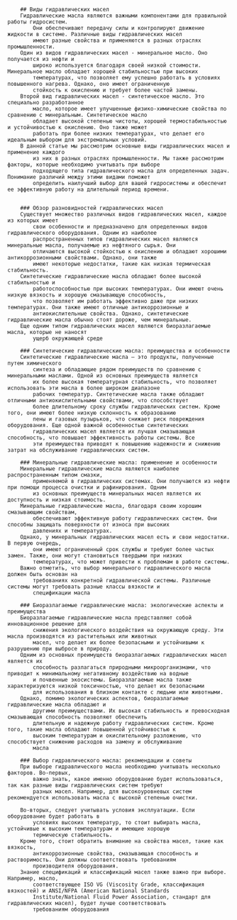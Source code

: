 

		## Виды гидравлических масел
		Гидравлические масла являются важными компонентами для правильной работы гидросистем.
			Они обеспечивают передачу силы и контролируют движение жидкости в системе. Различные виды гидравлических масел
			имеют разные свойства и применяются в разных отраслях промышленности.
		Один из видов гидравлических масел - минеральное масло. Оно получается из нефти и
			широко используется благодаря своей низкой стоимости. Минеральное масло обладает хорошей стабильностью при высоких
			температурах, что позволяет ему успешно работать в условиях повышенного нагрева. Однако, оно имеет ограниченную
			стойкость к окислению и требует более частой замены.
		Второй вид гидравлических масел - синтетическое масло. Это специально разработанное
			масло, которое имеет улучшенные физико-химические свойства по сравнению с минеральным. Синтетическое масло
			обладает высокой степенью чистоты, хорошей термостабильностью и устойчивостью к окислению. Оно также может
			работать при более низких температурах, что делает его идеальным выбором для экстремальных условий.
		В данной статье мы рассмотрим основные виды гидравлических масел и применение каждого
			из них в разных отраслях промышленности. Мы также рассмотрим факторы, которые необходимо учитывать при выборе
			подходящего типа гидравлического масла для определенных задач. Понимание различий между этими видами поможет
			определить наилучший выбор для вашей гидросистемы и обеспечит ее эффективную работу на длительный период времени.


		### Обзор разновидностей гидравлических масел
		Существует множество различных видов гидравлических масел, каждое из которых имеет
			свои особенности и предназначено для определенных видов гидравлического оборудования. Одним из наиболее
			распространенных типов гидравлических масел являются минеральные масла, получаемые из нефтяного сырья. Они
			отличаются высокой стойкостью к окислению и обладают хорошими антикоррозионными свойствами. Однако, они также
			имеют некоторые недостатки, такие как низкая термическая стабильность.
		Синтетические гидравлические масла обладают более высокой стабильностью и
			работоспособностью при высоких температурах. Они имеют очень низкую вязкость и хорошую смазывающую способность,
			что позволяет им работать эффективно даже при низких температурах. Они также имеют отличные антикоррозионные и
			антиокислительные свойства. Однако, синтетические гидравлические масла обычно стоят дороже, чем минеральные.
		Еще одним типом гидравлических масел являются биоразлагаемые масла, которые не наносят
			ущерб окружающей среде

		### Синтетические гидравлические масла: преимущества и особенности
		Синтетические гидравлические масла – это продукты, полученные путем химического
			синтеза и обладающие рядом преимуществ по сравнению с минеральными маслами. Одной из основных преимуществ является
			их более высокая температурная стабильность, что позволяет использовать эти масла в более широком диапазоне
			рабочих температур. Синтетические масла также обладают отличными антиокислительными свойствами, что способствует
			более длительному сроку службы гидравлических систем. Кроме того, они имеют более низкую склонность к образованию
			пены и газовых пузырьков, что снижает риск повреждения оборудования. Еще одной важной особенностью синтетических
			гидравлических масел является их лучшая смазывающая способность, что повышает эффективность работы системы. Все
			эти преимущества приводят к повышению надежности и снижению затрат на обслуживание гидравлических систем.

		### Минеральные гидравлические масла: применение и особенности
		Минеральные гидравлические масла являются наиболее распространенным типом смазки,
			применяемой в гидравлических системах. Они получаются из нефти при помощи процесса очистки и рафинирования. Одним
			из основных преимуществ минеральных масел является их доступность и низкая стоимость.
		Минеральные гидравлические масла, благодаря своим хорошим смазывающим свойствам,
			обеспечивают эффективную работу гидравлических систем. Они способны защищать поверхности от износа при высоких
			давлениях и температурах.
		Однако, у минеральных гидравлических масел есть и свои недостатки. В первую очередь,
			они имеют ограниченный срок службы и требуют более частых замен. Также, они могут становиться твердыми при низких
			температурах, что может привести к проблемам в работе системы.
		Важно отметить, что выбор минерального гидравлического масла должен быть основан на
			требованиях конкретной гидравлической системы. Различные системы могут требовать разные классы вязкости и
			спецификации масла

		### Биоразлагаемые гидравлические масла: экологические аспекты и преимущества
		Биоразлагаемые гидравлические масла представляют собой инновационное решение для
			снижения экологического воздействия на окружающую среду. Эти масла производятся из растительных или животных
			масел, что делает их более безопасными и устойчивыми к разрушению при выбросе в природу.
		Одним из основных преимуществ биоразлагаемых гидравлических масел является их
			способность разлагаться природными микроорганизмами, что приводит к минимальному негативному воздействию на водные
			и почвенные экосистемы. Биоразлагаемые масла также характеризуются низкой токсичностью, что делает их безопасными
			для использования в близком контакте с людьми или животными.
		Однако, помимо экологических аспектов, биоразлагаемые гидравлические масла обладают и
			другими преимуществами. Их высокая стабильность и превосходная смазывающая способность позволяют обеспечить
			длительную и надежную работу гидравлических систем. Кроме того, такие масла обладают повышенной устойчивостью к
			высоким температурам и окислительному разложению, что способствует снижению расходов на замену и обслуживание
			масла

		### Выбор гидравлического масла: рекомендации и советы
		При выборе гидравлического масла необходимо учитывать несколько факторов. Во-первых,
			важно знать, какое именно оборудование будет использоваться, так как разные виды гидравлических систем требуют
			разных масел. Например, для высокоуровневых систем рекомендуется использовать масла с высокой степенью очистки.

		Во-вторых, следует учитывать условия эксплуатации. Если оборудование будет работать в
			условиях высоких температур, то стоит выбирать масла, устойчивые к высоким температурам и имеющие хорошую
			термическую стабильность.
		Кроме того, стоит обратить внимание на свойства масел, такие как вязкость,
			антикоррозионные свойства, смазывающая способность и растворимость. Они должны соответствовать требованиям
			производителя оборудования.
		Знание спецификаций и классификаций масел также важно при выборе. Например, масло,
			соответствующее ISO VG (Viscosity Grade, классификация вязкостей) и ANSI/NFPA (American National Standards
			Institute/National Fluid Power Association, стандарт для гидравлических масел), будет лучше соответствовать
			требованиям оборудования

